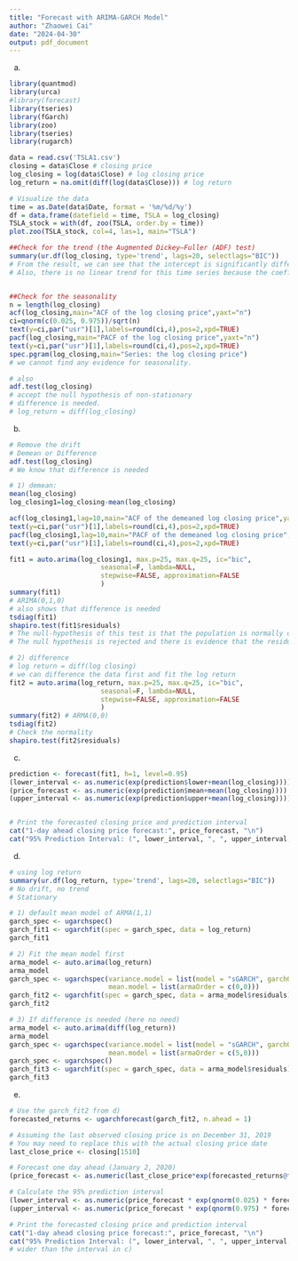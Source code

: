 ---
title: "Forecast with ARIMA-GARCH Model"
author: "Zhaowei Cai"
date: "2024-04-30"
output: pdf_document
---

(a)
```{r}
library(quantmod)
library(urca)
#library(forecast)
library(tseries)
library(fGarch)
library(zoo)
library(tseries)
library(rugarch) 

data = read.csv('TSLA1.csv')
closing = data$Close # closing price
log_closing = log(data$Close) # log closing price
log_return = na.omit(diff(log(data$Close))) # log return

# Visualize the data
time = as.Date(data$Date, format = '%m/%d/%y')
df = data.frame(datefield = time, TSLA = log_closing)
TSLA_stock = with(df, zoo(TSLA, order.by = time))
plot.zoo(TSLA_stock, col=4, las=1, main="TSLA")

##Check for the trend (the Augmented Dickey–Fuller (ADF) test)
summary(ur.df(log_closing, type='trend', lags=20, selectlags="BIC"))
# From the result, we can see that the intercept is significantly different from 0. It means that the mean of the time series is not 0, in other words, there is a drift. 
# Also, there is no linear trend for this time series because the coefficient for tt is not significant (alpha = 0.05). If we do a one-sided test, then the p-value = 0.03 which is significant


##Check for the seasonality
n = length(log_closing)
acf(log_closing,main="ACF of the log closing price",yaxt="n")
ci=qnorm(c(0.025, 0.975))/sqrt(n)
text(y=ci,par("usr")[1],labels=round(ci,4),pos=2,xpd=TRUE)
pacf(log_closing,main="PACF of the log closing price",yaxt="n")
text(y=ci,par("usr")[1],labels=round(ci,4),pos=2,xpd=TRUE)
spec.pgram(log_closing,main="Series: the log closing price")
# we cannot find any evidence for seasonality. 

# also
adf.test(log_closing)
# accept the null hypothesis of non-stationary
# difference is needed.
# log_return = diff(log_closing)
```

(b)
```{r}
# Remove the drift
# Demean or Difference
adf.test(log_closing)
# We know that difference is needed

# 1) demean:
mean(log_closing)
log_closing1=log_closing-mean(log_closing)

acf(log_closing1,lag=10,main="ACF of the demeaned log closing price",yaxt="n")
text(y=ci,par("usr")[1],labels=round(ci,4),pos=2,xpd=TRUE)
pacf(log_closing1,lag=10,main="PACF of the demeaned log closing price",yaxt="n")
text(y=ci,par("usr")[1],labels=round(ci,4),pos=2,xpd=TRUE)

fit1 = auto.arima(log_closing1, max.p=25, max.q=25, ic="bic",
                       seasonal=F, lambda=NULL, 
                       stepwise=FALSE, approximation=FALSE
                       )
summary(fit1)
# ARIMA(0,1,0)
# also shows that difference is needed
tsdiag(fit1)
shapiro.test(fit1$residuals)
# The null-hypothesis of this test is that the population is normally distributed. 
# The null hypothesis is rejected and there is evidence that the residuals tested are not normally distributed. 

# 2) difference
# log return = diff(log closing)
# we can difference the data first and fit the log return
fit2 = auto.arima(log_return, max.p=25, max.q=25, ic="bic",
                       seasonal=F, lambda=NULL, 
                       stepwise=FALSE, approximation=FALSE
                       )
summary(fit2) # ARMA(0,0)
tsdiag(fit2)
# Check the normality
shapiro.test(fit2$residuals)
```

(c)
```{r}
prediction <- forecast(fit1, h=1, level=0.95)
(lower_interval <- as.numeric(exp(prediction$lower+mean(log_closing))))
(price_forecast <- as.numeric(exp(prediction$mean+mean(log_closing))))
(upper_interval <- as.numeric(exp(prediction$upper+mean(log_closing))))


# Print the forecasted closing price and prediction interval
cat("1-day ahead closing price forecast:", price_forecast, "\n")
cat("95% Prediction Interval: (", lower_interval, ", ", upper_interval, ")\n")
```

(d)
```{r}
# using log return
summary(ur.df(log_return, type='trend', lags=20, selectlags="BIC"))
# No drift, no trend
# Stationary

# 1) default mean model of ARMA(1,1)
garch_spec <- ugarchspec()
garch_fit1 <- ugarchfit(spec = garch_spec, data = log_return)
garch_fit1

# 2) Fit the mean model first
arma_model <- auto.arima(log_return)
arma_model
garch_spec <- ugarchspec(variance.model = list(model = "sGARCH", garchOrder = c(1,1)),
                         mean.model = list(armaOrder = c(0,0)))
garch_fit2 <- ugarchfit(spec = garch_spec, data = arma_model$residuals)
garch_fit2

# 3) If difference is needed (here no need)
arma_model <- auto.arima(diff(log_return))
arma_model
garch_spec <- ugarchspec(variance.model = list(model = "sGARCH", garchOrder = c(1,1)),
                         mean.model = list(armaOrder = c(5,0)))
garch_spec <- ugarchspec()
garch_fit3 <- ugarchfit(spec = garch_spec, data = arma_model$residuals)
garch_fit3
```

(e)
```{r}
# Use the garch_fit2 from d)
forecasted_returns <- ugarchforecast(garch_fit2, n.ahead = 1)

# Assuming the last observed closing price is on December 31, 2019
# You may need to replace this with the actual closing price date
last_close_price <- closing[1510]

# Forecast one day ahead (January 2, 2020)
(price_forecast <- as.numeric(last_close_price*exp(forecasted_returns@forecast$seriesFor)))

# Calculate the 95% prediction interval
(lower_interval <- as.numeric(price_forecast * exp(qnorm(0.025) * forecasted_returns@forecast$sigmaFor)))
(upper_interval <- as.numeric(price_forecast * exp(qnorm(0.975) * forecasted_returns@forecast$sigmaFor)))

# Print the forecasted closing price and prediction interval
cat("1-day ahead closing price forecast:", price_forecast, "\n")
cat("95% Prediction Interval: (", lower_interval, ", ", upper_interval, ")\n")
# wider than the interval in c)
```




